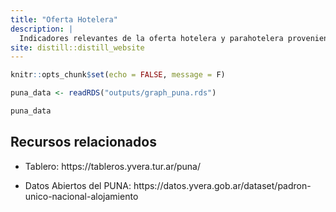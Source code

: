 ```yaml
---
title: "Oferta Hotelera"
description: |
  Indicadores relevantes de la oferta hotelera y parahotelera proveniente del Padrón Único Nacional de Alojamientos (PUNA)
site: distill::distill_website
---
```


```r
knitr::opts_chunk$set(echo = FALSE, message = F)

puna_data <- readRDS("outputs/graph_puna.rds")
```

```r
puna_data
```

## Recursos relacionados

- Tablero: https://tableros.yvera.tur.ar/puna/

- Datos Abiertos del PUNA: https://datos.yvera.gob.ar/dataset/padron-unico-nacional-alojamiento
